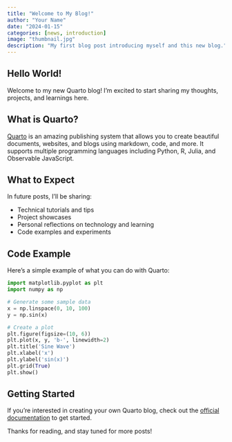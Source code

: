 ```yaml
---
title: "Welcome to My Blog!"
author: "Your Name"
date: "2024-01-15"
categories: [news, introduction]
image: "thumbnail.jpg"
description: "My first blog post introducing myself and this new blog."
---
```


## Hello World!

Welcome to my new Quarto blog! I'm excited to start sharing my thoughts, projects, and learnings here.

## What is Quarto?

[Quarto](https://quarto.org/) is an amazing publishing system that allows you to create beautiful documents, websites, and blogs using markdown, code, and more. It supports multiple programming languages including Python, R, Julia, and Observable JavaScript.

## What to Expect

In future posts, I'll be sharing:

- Technical tutorials and tips
- Project showcases
- Personal reflections on technology and learning
- Code examples and experiments

## Code Example

Here's a simple example of what you can do with Quarto:

```python
import matplotlib.pyplot as plt
import numpy as np

# Generate some sample data
x = np.linspace(0, 10, 100)
y = np.sin(x)

# Create a plot
plt.figure(figsize=(10, 6))
plt.plot(x, y, 'b-', linewidth=2)
plt.title('Sine Wave')
plt.xlabel('x')
plt.ylabel('sin(x)')
plt.grid(True)
plt.show()
```

## Getting Started

If you're interested in creating your own Quarto blog, check out the [official documentation](https://quarto.org/docs/websites/website-blog.html) to get started.

Thanks for reading, and stay tuned for more posts!